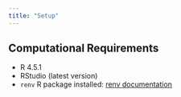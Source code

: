 ```yaml
---
title: "Setup"
---
```


## Computational Requirements

- R 4.5.1
- RStudio (latest version)
- `renv` R package installed: [renv documentation](https://rstudio.github.io/renv/articles/renv.html)
